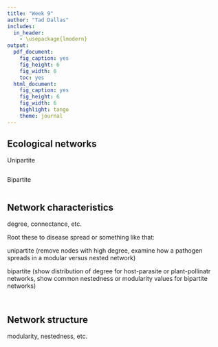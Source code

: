```yaml
---
title: "Week 9"
author: "Tad Dallas"
includes:
  in_header:
    - \usepackage{lmodern}
output:
  pdf_document:
    fig_caption: yes
    fig_height: 6
    fig_width: 6
    toc: yes
  html_document:
    fig_caption: yes
    fig_height: 6
    fig_width: 6
    highlight: tango
    theme: journal
---
```




 




## Ecological networks


Unipartite

```r




```


Bipartite

```r




```







## Network characteristics

degree, connectance, etc.

Root these to disease spread or something like that:

unipartite (remove nodes with high degree, examine how a pathogen spreads in a modular versus nested network)

bipartite (show distribution of degree for host-parasite or plant-pollinatr networks, show common nestedness or modularity values for bipartite networks)


```r




```




```r




```









## Network structure

modularity, nestedness, etc.

```r




```




```r




```


